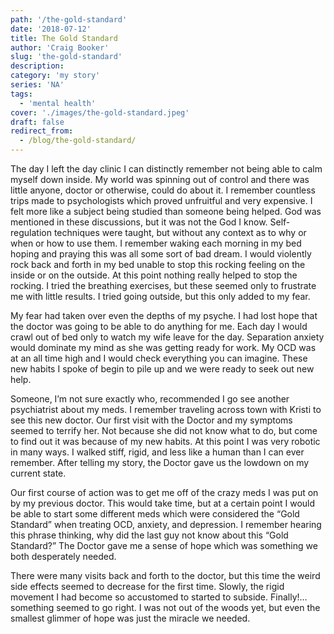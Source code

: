 ```yaml
---
path: '/the-gold-standard'
date: '2018-07-12'
title: The Gold Standard
author: 'Craig Booker'
slug: 'the-gold-standard'
description:
category: 'my story'
series: 'NA'
tags:
  - 'mental health'
cover: './images/the-gold-standard.jpeg'
draft: false
redirect_from:
  - /blog/the-gold-standard/
---
```


The day I left the day clinic I can distinctly remember not being able to calm myself down inside. My world was spinning out of control and there was little anyone, doctor or otherwise, could do about it. I remember countless trips made to psychologists which proved unfruitful and very expensive. I felt more like a subject being studied than someone being helped. God was mentioned in these discussions, but it was not the God I know. Self-regulation techniques were taught, but without any context as to why or when or how to use them. I remember waking each morning in my bed hoping and praying this was all some sort of bad dream. I would violently rock back and forth in my bed unable to stop this rocking feeling on the inside or on the outside. At this point nothing really helped to stop the rocking. I tried the breathing exercises, but these seemed only to frustrate me with little results. I tried going outside, but this only added to my fear.

My fear had taken over even the depths of my psyche. I had lost hope that the doctor was going to be able to do anything for me. Each day I would crawl out of bed only to watch my wife leave for the day. Separation anxiety would dominate my mind as she was getting ready for work. My OCD was at an all time high and I would check everything you can imagine. These new habits I spoke of begin to pile up and we were ready to seek out new help.

Someone, I’m not sure exactly who, recommended I go see another psychiatrist about my meds. I remember traveling across town with Kristi to see this new doctor. Our first visit with the Doctor and my symptoms seemed to terrify her. Not because she did not know what to do, but come to find out it was because of my new habits. At this point I was very robotic in many ways. I walked stiff, rigid, and less like a human than I can ever remember. After telling my story, the Doctor gave us the lowdown on my current state.

Our first course of action was to get me off of the crazy meds I was put on by my previous doctor. This would take time, but at a certain point I would be able to start some different meds which were considered the “Gold Standard” when treating OCD, anxiety, and depression. I remember hearing this phrase thinking, why did the last guy not know about this “Gold Standard?” The Doctor gave me a sense of hope which was something we both desperately needed.

There were many visits back and forth to the doctor, but this time the weird side effects seemed to decrease for the first time. Slowly, the rigid movement I had become so accustomed to started to subside. Finally!…something seemed to go right. I was not out of the woods yet, but even the smallest glimmer of hope was just the miracle we needed.
